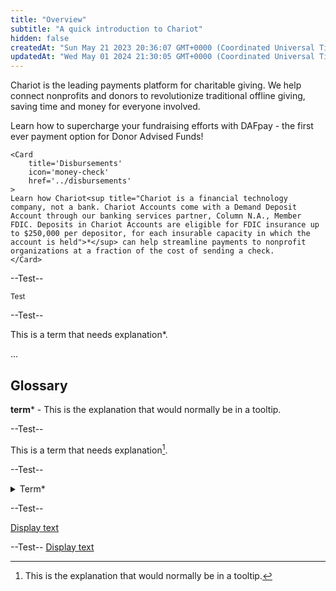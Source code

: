 ```yaml
---
title: "Overview"
subtitle: "A quick introduction to Chariot"
hidden: false
createdAt: "Sun May 21 2023 20:36:07 GMT+0000 (Coordinated Universal Time)"
updatedAt: "Wed May 01 2024 21:30:05 GMT+0000 (Coordinated Universal Time)"
---
```


Chariot is the leading payments platform for charitable giving.
We help connect nonprofits and donors to revolutionize traditional offline giving, saving time and money for everyone involved.

<CardGroup cols={2}>
    <Card
        title='DAFpay'
        icon='box-heart'
        href='../dafpay'
    >
    Learn how to supercharge your fundraising efforts with DAFpay - the first ever payment option for Donor Advised Funds!
    </Card>

    <Card
        title='Disbursements'
        icon='money-check'
        href='../disbursements'
    >
    Learn how Chariot<sup title="Chariot is a financial technology company, not a bank. Chariot Accounts come with a Demand Deposit Account through our banking services partner, Column N.A., Member FDIC. Deposits in Chariot Accounts are eligible for FDIC insurance up to $250,000 per depositor, for each insurable capacity in which the account is held">*</sup> can help streamline payments to nonprofit organizations at a fraction of the cost of sending a check.
    </Card>
</CardGroup>

--Test--

<sup title="Chariot is a financial technology company, not a bank. Chariot Accounts come with a Demand Deposit Account through our banking services partner, Column N.A., Member FDIC. Deposits in Chariot Accounts are eligible for FDIC insurance up to $250,000 per depositor, for each insurable capacity in which the account is held">Test</sup>

--Test--

This is a term that needs explanation*.

...

## Glossary

**term*** - This is the explanation that would normally be in a tooltip.

--Test--

This is a term that needs explanation[^1].

[^1]: This is the explanation that would normally be in a tooltip.

--Test--

<details>
<summary>Term*</summary>
This is the explanation that would normally be in a tooltip.
</details>

--Test--

[Display text](a "Hover text")

--Test--
[Display text](https://chariot-preview-e838d87a-d9be-43cf-b473-d7efda6ececb.docs.buildwithfern.com/guides/disbursements/compliance "Hover text")